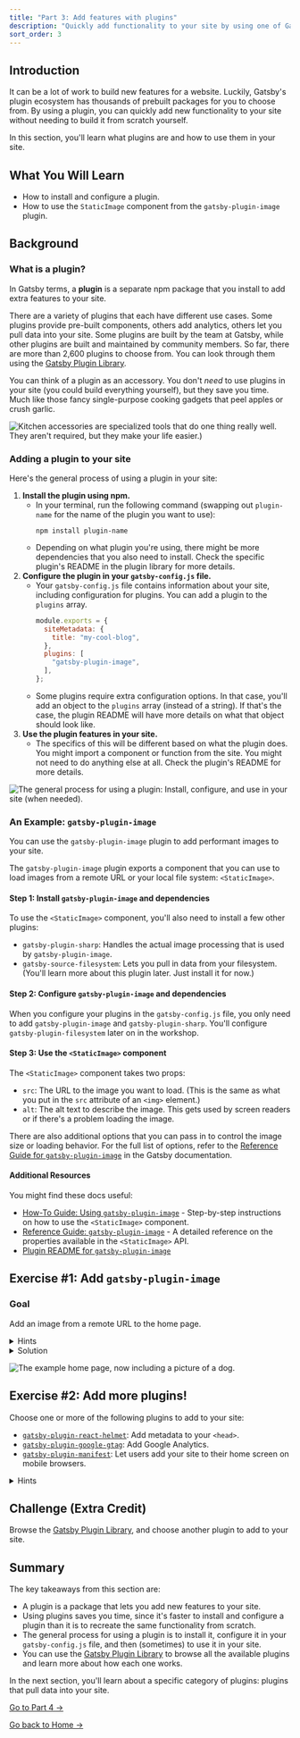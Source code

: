 ```yaml
---
title: "Part 3: Add features with plugins"
description: "Quickly add functionality to your site by using one of Gatsby's many plugins."
sort_order: 3
---
```


## Introduction

It can be a lot of work to build new features for a website. Luckily, Gatsby's plugin ecosystem has thousands of prebuilt packages for you to choose from. By using a plugin, you can quickly add new functionality to your site without needing to build it from scratch yourself.

In this section, you'll learn what plugins are and how to use them in your site.

## What You Will Learn

* How to install and configure a plugin.
* How to use the `StaticImage` component from the `gatsby-plugin-image` plugin.

## Background

### What is a plugin?

In Gatsby terms, a **plugin** is a separate npm package that you install to add extra features to your site.

There are a variety of plugins that each have different use cases. Some plugins provide pre-built components, others add analytics, others let you pull data into your site. Some plugins are built by the team at Gatsby, while other plugins are built and maintained by community members. So far, there are more than 2,600 plugins to choose from. You can look through them using the [Gatsby Plugin Library](https://www.gatsbyjs.com/plugins).

You can think of a plugin as an accessory. You don't _need_ to use plugins in your site (you could build everything yourself), but they save you time. Much like those fancy single-purpose cooking gadgets that peel apples or crush garlic.

![Kitchen accessories are specialized tools that do one thing really well. They aren't required, but they make your life easier.)](./cooking-accessories.png)

### Adding a plugin to your site

Here's the general process of using a plugin in your site:

1. **Install the plugin using npm.**
    * In your terminal, run the following command (swapping out `plugin-name` for the name of the plugin you want to use):
       ```
       npm install plugin-name
       ```
    * Depending on what plugin you're using, there might be more dependencies that you also need to install. Check the specific plugin's README in the plugin library for more details.
1. **Configure the plugin in your `gatsby-config.js` file.**
    * Your `gatsby-config.js` file contains information about your site, including configuration for plugins. You can add a plugin to the `plugins` array.
        ```javascript
        module.exports = {
          siteMetadata: {
            title: "my-cool-blog",
          },
          plugins: [
            "gatsby-plugin-image",
          ],
        };
        ```
    * Some plugins require extra configuration options. In that case, you'll add an object to the `plugins` array (instead of a string). If that's the case, the plugin README will have more details on what that object should look like.
1. **Use the plugin features in your site.**
    * The specifics of this will be different based on what the plugin does. You might import a component or function from the site. You might not need to do anything else at all. Check the plugin's README for more details.

![The general process for using a plugin: Install, configure, and use in your site (when needed).](./plugin-process.png)

### An Example: `gatsby-plugin-image`

You can use the `gatsby-plugin-image` plugin to add performant images to your site.

The `gatsby-plugin-image` plugin exports a component that you can use to load images from a remote URL or your local file system: `<StaticImage>`.

#### Step 1: Install `gatsby-plugin-image` and dependencies

To use the `<StaticImage>` component, you'll also need to install a few other plugins:

* `gatsby-plugin-sharp`: Handles the actual image processing that is used by `gatsby-plugin-image`.
* `gatsby-source-filesystem`: Lets you pull in data from your filesystem. (You'll learn more about this plugin later. Just install it for now.)

#### Step 2: Configure `gatsby-plugin-image` and dependencies

When you configure your plugins in the `gatsby-config.js` file, you only need to add `gatsby-plugin-image` and `gatsby-plugin-sharp`. You'll configure `gatsby-plugin-filesystem` later on in the workshop.

#### Step 3: Use the `<StaticImage>` component

The `<StaticImage>` component takes two props:

* `src`: The URL to the image you want to load. (This is the same as what you put in the `src` attribute of an `<img>` element.)
* `alt`: The alt text to describe the image. This gets used by screen readers or if there's a problem loading the image.

There are also additional options that you can pass in to control the image size or loading behavior. For the full list of options, refer to the [Reference Guide for `gatsby-plugin-image`](https://www.gatsbyjs.com/docs/reference/built-in-components/gatsby-plugin-image/) in the Gatsby documentation.

#### Additional Resources

You might find these docs useful:

* [How-To Guide: Using `gatsby-plugin-image`](https://www.gatsbyjs.com/docs/how-to/images-and-media/using-gatsby-plugin-image/) - Step-by-step instructions on how to use the `<StaticImage>` component.
* [Reference Guide: `gatsby-plugin-image`](https://www.gatsbyjs.com/docs/reference/built-in-components/gatsby-plugin-image/) - A detailed reference on the properties available in the `<StaticImage>` API.
* [Plugin README for `gatsby-plugin-image`](https://www.gatsbyjs.com/plugins/gatsby-plugin-image/)

## Exercise #1: Add `gatsby-plugin-image`

### Goal

Add an image from a remote URL to the home page.

<details>
  <summary>Hints</summary>

1. Find an image online. Copy the link to that image.
1. Install `gatsby-plugin-image`, `gatsby-plugin-sharp`, and `gatsby-source-filesystem`.
1. Configure `gatsby-plugin-image` and `gatsby-plugin-sharp` in your `gatsby-config.js` file.
1. Use the `<StaticImage>` component from `gatsby-plugin-image` to add an image to the home page.

</details>

<details>
  <summary>Solution</summary>

You'll learn more if you work through the exercise on your own.

But if you get stuck, here's [one possible solution](https://github.com/meganesu/gatsby-intro-workshop-example-site/commit/43d66aec890f22019b10d63e7bb36e3a6a354d72).

</details>

![The example home page, now including a picture of a dog.](./exercise-1-goal.png)


## Exercise #2: Add more plugins!

Choose one or more of the following plugins to add to your site:

* [`gatsby-plugin-react-helmet`](https://gatsbyjs.com/plugins/gatsby-plugin-react-helmet): Add metadata to your `<head>`.
* [`gatsby-plugin-google-gtag`](https://gatsbyjs.com/plugins/gatsby-plugin-google-gtag/): Add Google Analytics.
* [`gatsby-plugin-manifest`](https://www.gatsbyjs.com/plugins/gatsby-plugin-manifest/): Let users add your site to their home screen on mobile browsers.

<details>
  <summary>Hints</summary>

* Refer to the README for each plugin for more details on how to configure and use it.

</details>


## Challenge (Extra Credit)

Browse the [Gatsby Plugin Library](https://www.gatsbyjs.com/plugins), and choose another plugin to add to your site.

## Summary

The key takeaways from this section are:

* A plugin is a package that lets you add new features to your site.
* Using plugins saves you time, since it's faster to install and configure a plugin than it is to recreate the same functionality from scratch.
* The general process for using a plugin is to install it, configure it in your `gatsby-config.js` file, and then (sometimes) to use it in your site.
* You can use the [Gatsby Plugin Library](https://www.gatsbyjs.com/plugins) to browse all the available plugins and learn more about how each one works.

In the next section, you'll learn about a specific category of plugins: plugins that pull data into your site.

[Go to Part 4 &rarr;](/part-4)

[Go back to Home &rarr;](/)
